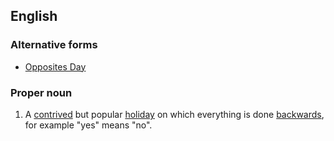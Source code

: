 ==English==
{{wikipedia}}
===Alternative forms===
* [[Opposites Day]]

===Proper noun===
{{en-proper noun|sg=[[opposite|Opposite]] [[day|Day]]}}

#A [[contrived]] but popular [[holiday]] on which everything is done [[backwards]], for example "yes" means "no".